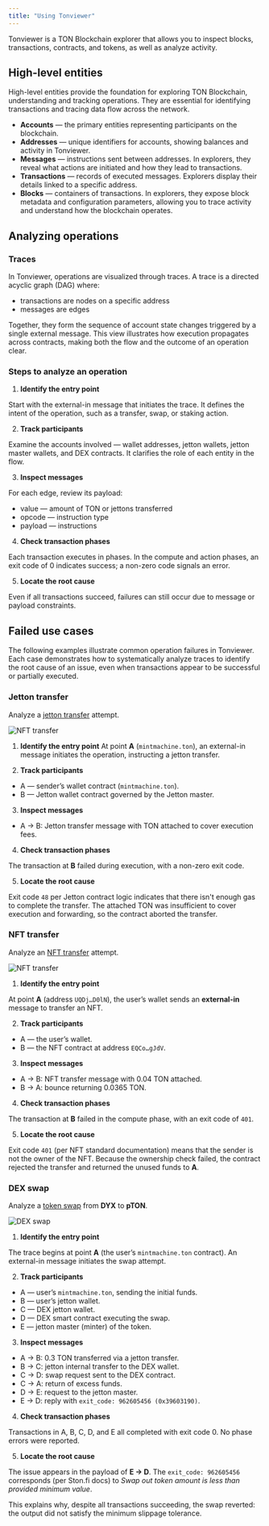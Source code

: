 ```yaml
---
title: "Using Tonviewer"
---
```


Tonviewer is a TON Blockchain explorer that allows you to inspect blocks, transactions, contracts, and tokens, as well as analyze activity.

## High-level entities

High-level entities provide the foundation for exploring TON Blockchain, understanding and tracking operations.
They are essential for identifying transactions and tracing data flow across the network.

- **Accounts** — the primary entities representing participants on the blockchain.
- **Addresses** — unique identifiers for accounts, showing balances and activity in Tonviewer.
- **Messages** — instructions sent between addresses. In explorers, they reveal what actions are initiated and how they lead to transactions.
- **Transactions** — records of executed messages. Explorers display their details linked to a specific address.
- **Blocks** — containers of transactions. In explorers, they expose block metadata and configuration parameters, allowing you to trace activity and understand how the blockchain operates.

## Analyzing operations

### Traces

In Tonviewer, operations are visualized through traces.
A trace is a directed acyclic graph (DAG) where:
- transactions are nodes on a specific address
- messages are edges

Together, they form the sequence of account state changes triggered by a single external message. This view illustrates how execution propagates across contracts, making both the flow and the outcome of an operation clear.

### Steps to analyze an operation

1. **Identify the entry point**

Start with the external-in message that initiates the trace. It defines the intent of the operation, such as a transfer, swap, or staking action.

2. **Track participants**

Examine the accounts involved — wallet addresses, jetton wallets, jetton master wallets, and DEX contracts. It clarifies the role of each entity in the flow.

3. **Inspect messages**

For each edge, review its payload:
- value — amount of TON or jettons transferred
- opcode — instruction type
- payload — instructions

4. **Check transaction phases**

Each transaction executes in phases. In the compute and action phases, an exit code of 0 indicates success; a non-zero code signals an error.

5. **Locate the root cause**

Even if all transactions succeed, failures can still occur due to message or payload constraints.

## Failed use cases

The following examples illustrate common operation failures in Tonviewer. Each case demonstrates how to systematically analyze traces to identify the root cause of an issue, even when transactions appear to be successful or partially executed.

### Jetton transfer

Analyze a [jetton transfer](https://tonviewer.com/transaction/d5d50c3e5bde493ddc7853f784bdff75a37bf89473e77ba8d04615323c7c8117) attempt.

![NFT transfer](/resources/images/tonviewer/jetton_transfer.png)

1. **Identify the entry point**
At point **A** (`mintmachine.ton`), an external-in message initiates the operation, instructing a jetton transfer.

2. **Track participants**
- A — sender’s wallet contract (`mintmachine.ton`).
- B — Jetton wallet contract governed by the Jetton master.

3. **Inspect messages**

- A → B: Jetton transfer message with TON attached to cover execution fees.

4. **Check transaction phases**

The transaction at **B** failed during execution, with a non-zero exit code.

5. **Locate the root cause**

Exit code `48` per Jetton contract logic indicates that there isn't enough gas to complete the transfer.
The attached TON was insufficient to cover execution and forwarding, so the contract aborted the transfer.


### NFT transfer

Analyze an [NFT transfer](https://tonviewer.com/transaction/d8b5dbfe1c115178f47b486d03982159ec8abe684cdbe1c75587293e877564d4) attempt.

![NFT transfer](/resources/images/tonviewer/nft_transfer.png)

1. **Identify the entry point**

At point **A** (address `UQDj…D0lN`), the user’s wallet sends an **external-in** message to transfer an NFT.

2. **Track participants**

- A — the user’s wallet.
- B — the NFT contract at address `EQCo…gJdV`.

3. **Inspect messages**

- A → B: NFT transfer message with 0.04 TON attached.
- B → A: bounce returning 0.0365 TON.

4. **Check transaction phases**

The transaction at **B** failed in the compute phase, with an exit code of `401`.

5. **Locate the root cause**

Exit code `401` (per NFT standard documentation) means that the sender is not the owner of the NFT.
Because the ownership check failed, the contract rejected the transfer and returned the unused funds to **A**.


### DEX swap

Analyze a [token swap](https://tonviewer.com/transaction/fa8e119f8911d20bb078b9b81a3fc1f8ff2bcc723eda3ac7e873e97f455812e7) from **DYX** to **pTON**.

![DEX swap](/resources/images/tonviewer/dex_swap.png)

1. **Identify the entry point**

The trace begins at point **A** (the user’s `mintmachine.ton` contract). An external-in message initiates the swap attempt.

2. **Track participants**
- A — user’s `mintmachine.ton`, sending the initial funds.
- B — user’s jetton wallet.
- C — DEX jetton wallet.
- D — DEX smart contract executing the swap.
- E — jetton master (minter) of the token.

3. **Inspect messages**

- A → B: 0.3 TON transferred via a jetton transfer.
- B → C: jetton internal transfer to the DEX wallet.
- C → D: swap request sent to the DEX contract.
- C → A: return of excess funds.
- D → E: request to the jetton master.
- E → D: reply with `exit_code: 962605456 (0x39603190)`.

4. **Check transaction phases**

Transactions in A, B, C, D, and E all completed with exit code 0. No phase errors were reported.

5. **Locate the root cause**

The issue appears in the payload of **E → D**. The `exit_code: 962605456` corresponds (per Ston.fi docs) to _Swap out token amount is less than provided minimum value_.

This explains why, despite all transactions succeeding, the swap reverted: the output did not satisfy the minimum slippage tolerance.







